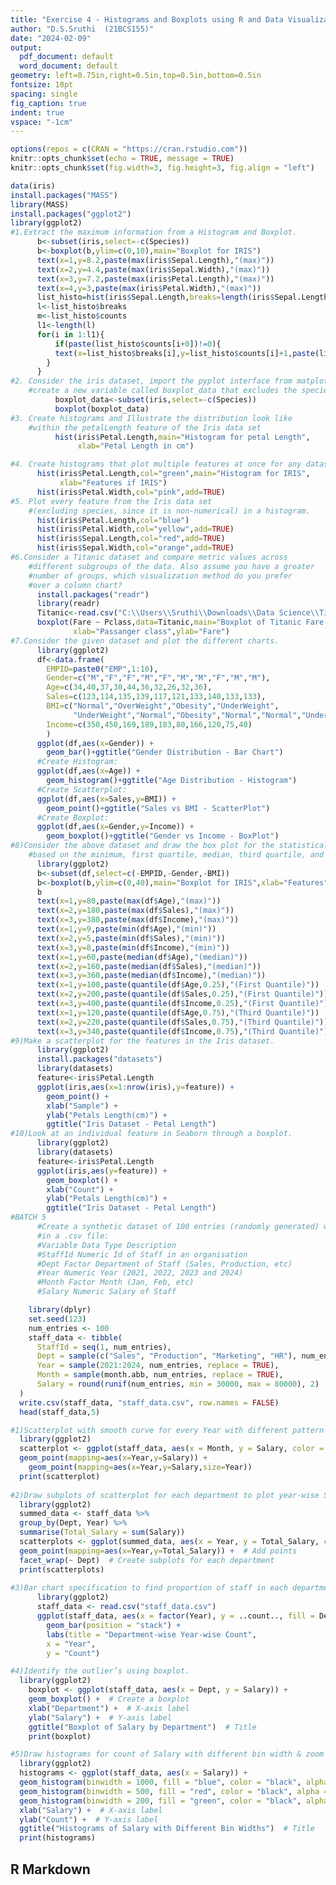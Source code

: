 ---
title: "Exercise 4 - Histograms and Boxplots using R and Data Visualization in R"
author: "D.S.Sruthi  (21BCS155)"
date: "2024-02-09"
output:
  pdf_document: default
  word_document: default
geometry: left=0.75in,right=0.5in,top=0.5in,bottom=0.5in
fontsize: 10pt
spacing: single
fig_caption: true
indent: true
vspace: "-1cm"
---
```{r setup, include=FALSE}
options(repos = c(CRAN = "https://cran.rstudio.com"))
knitr::opts_chunk$set(echo = TRUE, message = TRUE)
knitr::opts_chunk$set(fig.width=3, fig.height=3, fig.align = "left")
```
```{r}
data(iris)
install.packages("MASS")
library(MASS)
install.packages("ggplot2")
library(ggplot2)
#1.Extract the maximum information from a Histogram and Boxplot.
      b<-subset(iris,select=-c(Species))
      b<-boxplot(b,ylim=c(0,10),main="Boxplot for IRIS")
      text(x=1,y=8.2,paste(max(iris$Sepal.Length),"(max)"))
      text(x=2,y=4.4,paste(max(iris$Sepal.Width),"(max)"))
      text(x=3,y=7.2,paste(max(iris$Petal.Length),"(max)"))
      text(x=4,y=3,paste(max(iris$Petal.Width),"(max)"))
      list_histo=hist(iris$Sepal.Length,breaks=length(iris$Sepal.Length),freq=TRUE)
      l<-list_histo$breaks
      m<-list_histo$counts
      l1<-length(l)
      for(i in 1:l1){
          if(paste(list_histo$counts[i+0])!=0){
          text(x=list_histo$breaks[i],y=list_histo$counts[i]+1,paste(list_histo$counts[i]))
        }
      }
#2. Consider the iris dataset, import the pyplot interface from matplotlib under the alias plt.
    #create a new variable called boxplot_data that excludes the species column.
          boxplot_data<-subset(iris,select=-c(Species))
          boxplot(boxplot_data)
#3. Create histograms and Illustrate the distribution look like 
    #within the petalLength feature of the Iris data set
          hist(iris$Petal.Length,main="Histogram for petal Length",
               xlab="Petal Length in cm")

#4. Create histograms that plot multiple features at once for any dataset.
      hist(iris$Petal.Length,col="green",main="Histogram for IRIS",
           xlab="Features if IRIS")
      hist(iris$Petal.Width,col="pink",add=TRUE)
#5. Plot every feature from the Iris data set 
    #(excluding species, since it is non-numerical) in a histogram.
      hist(iris$Petal.Length,col="blue")
      hist(iris$Petal.Width,col="yellow",add=TRUE)
      hist(iris$Sepal.Length,col="red",add=TRUE)
      hist(iris$Sepal.Width,col="orange",add=TRUE)
#6.Consider a Titanic dataset and compare metric values across 
    #different subgroups of the data. Also assume you have a greater 
    #number of groups, which visualization method do you prefer
    #over a column chart?
      install.packages("readr")
      library(readr)
      Titanic<-read.csv("C:\\Users\\Sruthi\\Downloads\\Data Science\\Titanic.csv")
      boxplot(Fare ~ Pclass,data=Titanic,main="Boxplot of Titanic Fare by Passenger class",
              xlab="Passanger class",ylab="Fare")
#7.Consider the given dataset and plot the different charts.
      library(ggplot2)
      df<-data.frame(
        EMPID=paste0("EMP",1:10),
        Gender=c("M","F","F","M","F","M","M","F","M","M"),
        Age=c(34,40,37,30,44,36,32,26,32,36),
        Sales=c(123,114,135,139,117,121,133,140,133,133),
        BMI=c("Normal","OverWeight","Obesity","UnderWeight",
              "UnderWeight","Normal","Obesity","Normal","Normal","UnderWeight"),
        Income=c(350,450,169,189,183,80,166,120,75,40)
        )
      ggplot(df,aes(x=Gender)) +
        geom_bar()+ggtitle("Gender Distribution - Bar Chart")
      #Create Histogram:
      ggplot(df,aes(x=Age)) +
        geom_histogram()+ggtitle("Age Distribution - Histogram")
      #Create Scatterplot:
      ggplot(df,aes(x=Sales,y=BMI)) +
        geom_point()+ggtitle("Sales vs BMI - ScatterPlot")
      #Create Boxplot:
      ggplot(df,aes(x=Gender,y=Income)) +
        geom_boxplot()+ggtitle("Gender vs Income - BoxPlot")
#8)Consider the above dataset and draw the box plot for the statistical data 
    #based on the minimum, first quartile, median, third quartile, and maximum.
      library(ggplot2)
      b<-subset(df,select=c(-EMPID,-Gender,-BMI))
      b<-boxplot(b,ylim=c(0,40),main="Boxplot for IRIS",xlab="Features",ylab="Frequency")
      b
      text(x=1,y=80,paste(max(df$Age),"(max)"))
      text(x=2,y=180,paste(max(df$Sales),"(max)"))
      text(x=3,y=380,paste(max(df$Income),"(max)"))
      text(x=1,y=9,paste(min(df$Age),"(min)"))
      text(x=2,y=5,paste(min(df$Sales),"(min)"))
      text(x=3,y=8,paste(min(df$Income),"(min)"))
      text(x=1,y=60,paste(median(df$Age),"(median)"))
      text(x=2,y=160,paste(median(df$Sales),"(median)"))
      text(x=3,y=360,paste(median(df$Income),"(median)"))
      text(x=1,y=100,paste(quantile(df$Age,0.25),"(First Quantile)"))
      text(x=2,y=200,paste(quantile(df$Sales,0.25),"(First Quantile)"))
      text(x=3,y=400,paste(quantile(df$Income,0.25),"(First Quantile)"))
      text(x=1,y=120,paste(quantile(df$Age,0.75),"(Third Quantile)"))
      text(x=2,y=220,paste(quantile(df$Sales,0.75),"(Third Quantile)"))
      text(x=3,y=340,paste(quantile(df$Income,0.75),"(Third Quantile)"))
#9)Make a scatterplot for the features in the Iris dataset.
      library(ggplot2)
      install.packages("datasets")
      library(datasets)
      feature<-iris$Petal.Length
      ggplot(iris,aes(x=1:nrow(iris),y=feature)) +
        geom_point() +
        xlab("Sample") +
        ylab("Petals Length(cm)") +
        ggtitle("Iris Dataset - Petal Length")
#10)Look at an individual feature in Seaborn through a boxplot.    
      library(ggplot2)
      library(datasets)
      feature<-iris$Petal.Length
      ggplot(iris,aes(y=feature)) +
        geom_boxplot() +
        xlab("Count") +
        ylab("Petals Length(cm)") +
        ggtitle("Iris Dataset - Petal Length")
#BATCH 5
      #Create a synthetic dataset of 100 entries (randomly generated) with the following fields and store it
      #in a .csv file:
      #Variable Data Type Description
      #StaffId Numeric Id of Staff in an organisation
      #Dept Factor Department of Staff (Sales, Production, etc)
      #Year Numeric Year (2021, 2022, 2023 and 2024)
      #Month Factor Month (Jan, Feb, etc)
      #Salary Numeric Salary of Staff

    library(dplyr)
    set.seed(123)
    num_entries <- 100
    staff_data <- tibble(
      StaffId = seq(1, num_entries),
      Dept = sample(c("Sales", "Production", "Marketing", "HR"), num_entries, replace = TRUE),
      Year = sample(2021:2024, num_entries, replace = TRUE),
      Month = sample(month.abb, num_entries, replace = TRUE),
      Salary = round(runif(num_entries, min = 30000, max = 80000), 2)
  )
  write.csv(staff_data, "staff_data.csv", row.names = FALSE)
  head(staff_data,5)

#1)Scatterplot with smooth curve for every Year with different pattern Sized points for every Year
  library(ggplot2)
  scatterplot <- ggplot(staff_data, aes(x = Month, y = Salary, color = as.factor(Year), size = Year)) +
  geom_point(mapping=aes(x=Year,y=Salary)) + 
    geom_point(mapping=aes(x=Year,y=Salary,size=Year))
  print(scatterplot)
  
#2)Draw subplots of scatterplot for each department to plot year-wise Salary (sum of each month).
  library(ggplot2)
  summed_data <- staff_data %>%
  group_by(Dept, Year) %>%
  summarise(Total_Salary = sum(Salary))
  scatterplots <- ggplot(summed_data, aes(x = Year, y = Total_Salary, color = as.factor(Year), size = Year)) +
  geom_point(mapping=aes(x=Year,y=Total_Salary)) +  # Add points
  facet_wrap(~ Dept)  # Create subplots for each department
  print(scatterplots)
  
#3)Bar chart specification to find proportion of staff in each department with different colours for bar boundary.
      library(ggplot2)
      staff_data <- read.csv("staff_data.csv")
      ggplot(staff_data, aes(x = factor(Year), y = ..count.., fill = Dept)) +
        geom_bar(position = "stack") +
        labs(title = "Department-wise Year-wise Count",
        x = "Year",
        y = "Count")

#4)Identify the outlier’s using boxplot.
  library(ggplot2)
    boxplot <- ggplot(staff_data, aes(x = Dept, y = Salary)) +
    geom_boxplot() +  # Create a boxplot
    xlab("Department") +  # X-axis label
    ylab("Salary") +  # Y-axis label
    ggtitle("Boxplot of Salary by Department")  # Title
    print(boxplot)

#5)Draw histograms for count of Salary with different bin width & zoom to see any one region.
  library(ggplot2)
  histograms <- ggplot(staff_data, aes(x = Salary)) +
  geom_histogram(binwidth = 1000, fill = "blue", color = "black", alpha = 0.7) +  # Histogram with bin width of 1000
  geom_histogram(binwidth = 500, fill = "red", color = "black", alpha = 0.7) +   # Histogram with bin width of 500
  geom_histogram(binwidth = 200, fill = "green", color = "black", alpha = 0.7) +  # Histogram with bin width of 200
  xlab("Salary") +  # X-axis label
  ylab("Count") +  # Y-axis label
  ggtitle("Histograms of Salary with Different Bin Widths")  # Title
  print(histograms)
```

## R Markdown

